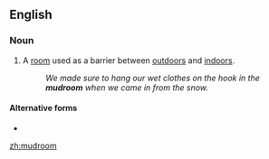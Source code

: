 ==English==

===Noun===
{{en-noun}}

# A [[room]] used as a barrier between [[outdoors]] and [[indoors]].
#: ''We made sure to hang our wet clothes on the hook in the '''mudroom''' when we came in from the snow.''

====Alternative forms====
* {{l|en|mud room}}

[[zh:mudroom]]